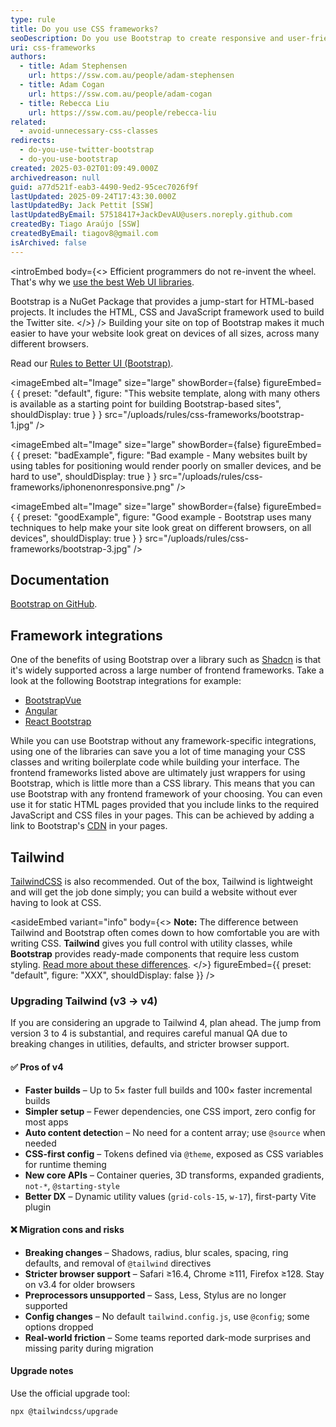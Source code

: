 ```yaml
---
type: rule
title: Do you use CSS frameworks?
seoDescription: Do you use Bootstrap to create responsive and user-friendly websites that adapt to various devices and browsers?
uri: css-frameworks
authors:
  - title: Adam Stephensen
    url: https://ssw.com.au/people/adam-stephensen
  - title: Adam Cogan
    url: https://ssw.com.au/people/adam-cogan
  - title: Rebecca Liu
    url: https://ssw.com.au/people/rebecca-liu
related:
  - avoid-unnecessary-css-classes
redirects:
  - do-you-use-twitter-bootstrap
  - do-you-use-bootstrap
created: 2025-03-02T01:09:49.000Z
archivedreason: null
guid: a77d521f-eab3-4490-9ed2-95cec7026f9f
lastUpdated: 2025-09-24T17:43:30.000Z
lastUpdatedBy: Jack Pettit [SSW]
lastUpdatedByEmail: 57518417+JackDevAU@users.noreply.github.com
createdBy: Tiago Araújo [SSW]
createdByEmail: tiagov8@gmail.com
isArchived: false
---
```

<introEmbed
  body={<>
Efficient programmers do not re-invent the wheel. That's why we [use the best Web UI libraries](/do-you-use-the-best-web-ui-libraries).

Bootstrap is a NuGet Package that provides a jump-start for HTML-based projects. It includes the HTML, CSS and JavaScript framework used to build the Twitter site.
  </>}
/>
Building your site on top of Bootstrap makes it much easier to have your website look great on devices of all sizes, across many different browsers.

Read our [Rules to Better UI (Bootstrap)](/rules-to-better-ui-bootstrap).


<imageEmbed
  alt="Image"
  size="large"
  showBorder={false}
  figureEmbed={ {
    preset: "default",
    figure: "This website template, along with many others is available as a starting point for building Bootstrap-based sites",
    shouldDisplay: true
  } }
  src="/uploads/rules/css-frameworks/bootstrap-1.jpg"
/>


<imageEmbed
  alt="Image"
  size="large"
  showBorder={false}
  figureEmbed={ {
    preset: "badExample",
    figure: "Bad example - Many websites built by using tables for positioning would render poorly on smaller devices, and be hard to use",
    shouldDisplay: true
  } }
  src="/uploads/rules/css-frameworks/iphonenonresponsive.png"
/>


<imageEmbed
  alt="Image"
  size="large"
  showBorder={false}
  figureEmbed={ {
    preset: "goodExample",
    figure: "Good example - Bootstrap uses many techniques to help make your site look great on different browsers, on all devices",
    shouldDisplay: true
  } }
  src="/uploads/rules/css-frameworks/bootstrap-3.jpg"
/>


## Documentation

[Bootstrap on GitHub](https://github.com/twbs/bootstrap).

## Framework integrations

One of the benefits of using Bootstrap over a library such as [Shadcn](https://ui.shadcn.com) is that it's widely supported across a large number of frontend frameworks. Take a look at the following Bootstrap integrations for example:

* [BootstrapVue](https://bootstrap-vue.org)
* [Angular](https://ng-bootstrap.github.io/#/home)
* [React Bootstrap](https://react-bootstrap.netlify.app)

While you can use Bootstrap without any framework-specific integrations, using one of the libraries can save you a lot of time managing your CSS classes and writing boilerplate code while building your interface. The frontend frameworks listed above are ultimately just wrappers for using Bootstrap, which is little more than a CSS library. This means that you can use Bootstrap with any frontend framework of your choosing. You can even use it for static HTML pages provided that you include links to the required JavaScript and CSS files in your pages. This can be achieved by adding a link to Bootstrap's [CDN](https://getbootstrap.com) in your pages.

## Tailwind

[TailwindCSS](https://tailwindcss.com) is also recommended. Out of the box, Tailwind is lightweight and will get the job done simply; you can build a website without ever having to look at CSS.


<asideEmbed
  variant="info"
  body={<>
    **Note:** The difference between Tailwind and Bootstrap often comes down to how comfortable you are with writing CSS. **Tailwind** gives you full control with utility classes, while **Bootstrap** provides ready-made components that require less custom styling. [Read more about these differences](https://themesberg.com/blog/design/tailwind-css-vs-bootstrap).
  </>}
  figureEmbed={{
    preset: "default",
    figure: "XXX",
    shouldDisplay: false
  }}
/>


### Upgrading Tailwind (v3 → v4)

If you are considering an upgrade to Tailwind 4, plan ahead. The jump from version 3 to 4 is substantial, and requires careful manual QA due to breaking changes in utilities, defaults, and stricter browser support.

#### ✅ Pros of v4
* **Faster builds** – Up to 5× faster full builds and 100× faster incremental builds
* **Simpler setup** – Fewer dependencies, one CSS import, zero config for most apps
* **Auto content detectio**n – No need for a content array; use `@source` when needed
* **CSS-first config** – Tokens defined via `@theme`, exposed as CSS variables for runtime theming
* **New core APIs** – Container queries, 3D transforms, expanded gradients, `not-*`, `@starting-style`
* **Better DX** – Dynamic utility values (`grid-cols-15`, `w-17`), first-party Vite plugin

#### ❌ Migration cons and risks
* **Breaking changes** – Shadows, radius, blur scales, spacing, ring defaults, and removal of `@tailwind` directives
* **Stricter browser support** – Safari ≥16.4, Chrome ≥111, Firefox ≥128. Stay on v3.4 for older browsers
* **Preprocessors unsupported** – Sass, Less, Stylus are no longer supported
* **Config changes** – No default `tailwind.config.js`, use `@config`; some options dropped
* **Real-world friction** – Some teams reported dark-mode surprises and missing parity during migration

#### Upgrade notes

Use the official upgrade tool:

```bash
npx @tailwindcss/upgrade
```
